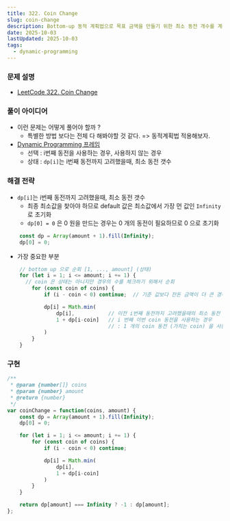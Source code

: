 ```yaml
---
title: 322. Coin Change
slug: coin-change
description: Bottom-up 동적 계획법으로 목표 금액을 만들기 위한 최소 동전 개수를 계산하기
date: 2025-10-03
lastUpdated: 2025-10-03
tags:
  - dynamic-programming
---
```


### 문제 설명
* [LeetCode 322. Coin Change](https://leetcode.com/problems/coin-change/)


### 풀이 아이디어
* 이런 문제는 어떻게 풀어야 할까 ?
   * 특별한 방법 보다는 전체 다 해봐야할 것 같다. => 동적계획법 적용해보자.
* [Dynamic Programming 프레임](../../frame/frame-dynamic-programming/)
  * 선택 :  i번째 동전을 사용하는 경우, 사용하지 않는 경우
  * 상태 :  `dp[i]`는 i번째 동전까지 고려했을때, 최소 동전 갯수

### 해결 전략
* `dp[i]`는 i번째 동전까지 고려했을때, 최소 동전 갯수
  - 최종 최소값을 찾아야 하므로 default 값은 최소값에서 가장 먼 값인 `Infinity` 로 초기화
  - `dp[0] = 0` 은 0 원을 만드는 경우는 0 개의 동전이 필요하므로 0 으로 초기화
```typescript
    const dp = Array(amount + 1).fill(Infinity);
    dp[0] = 0;
```

* 가장 중요한 부분 

```typescript
    // bottom up 으로 순회 [1, ..., amount] (상태)
    for (let i = 1; i <= amount; i += 1) {
      // coin 은 상태는 아니지만 경우의 수를 체크하기 위해서 순회
        for (const coin of coins) {
            if (i - coin < 0) continue;  // 기준 값보다 잔돈 금액이 더 큰 경우, 동전 교환 할 수 없음.

            dp[i] = Math.min(
                dp[i],           // 이전 i번째 동전까지 고려했을때의 최소 동전 갯수 (어떤 coin 을 사용했는지 상관없이 최소값)
                1 + dp[i-coin]   // i 번째 이번 coin 동전을 사용하는 경우
                                 // : 1 개의 coin 동전 (가치는 coin) 을 사용하고 가격 (i-coin) 동전까지 고려했을때의 최소 동전 갯수
            )
        }
    }
```


### 구현
```typescript
/**
 * @param {number[]} coins
 * @param {number} amount
 * @return {number}
 */
var coinChange = function(coins, amount) {
    const dp = Array(amount + 1).fill(Infinity);  
    dp[0] = 0;

    for (let i = 1; i <= amount; i += 1) {
        for (const coin of coins) {
            if (i - coin < 0) continue;

            dp[i] = Math.min(
                dp[i],
                1 + dp[i-coin]
            )
        }
    }

    return dp[amount] === Infinity ? -1 : dp[amount];
};
```
